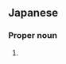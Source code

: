 ==Japanese==
{{ja-kanjitab|おお|くら|yomi=k}}

===Proper noun===
{{ja-pos|おおくら|proper}}

# {{surname|lang=ja|sort=おおくら}}
